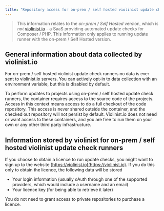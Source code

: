 ```yaml
---
title: "Repository access for on-prem / self hosted violinist update check runners"
---
```


> This information relates to the _on-prem / Self Hosted_ version, which is _not_ [violinist.io](https://violinist.io) - a SaaS providing automated update checks for Composer / PHP. This information only applies to running update runner with the on-prem / Self Hosted version.

## General information about data collected by violinist.io

For on-prem / self hosted violinist update check runners no data is ever sent to violinist.io servers. You can actively opt-in to data collection with an environment variable, but this is disabled by default.

To perform updates to projects using on-prem / self hosted update check runners, the container requires access to the source code of the projects. Access in this context means access to do a full checkout of the code repository. This access is never shared outside the container, and the checked out repository will not persist by default. Violinist.io does not need or want access to these containers, and you are free to run them on your own or any other third party infrastructure.

## Information stored by violinist for on-prem / self hosted violinist update check runners

If you choose to obtain a licence to run update checks, you might want to sign up to the website [https://violinist.io](https://violinist.io). If you do this only to obtain the licence, the following data will be stored

- Your login information (usually oAuth through one of the supported providers, which would include a username and an email)
- Your licence key (for being able to retrieve it later)

You do not need to grant access to private repositories to purchase a licence.
